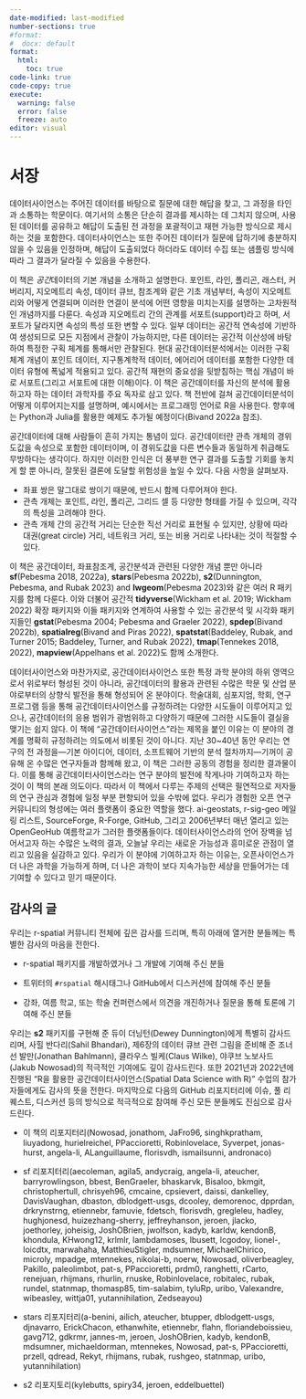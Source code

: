 ```yaml
---
date-modified: last-modified
number-sections: true
#format:
#  docx: default
format: 
  html:  
    toc: true
code-link: true
code-copy: true
execute: 
  warning: false
  error: false
  freeze: auto
editor: visual
---
```


# 서장 {.unnumbered}

데이터사이언스는 주어진 데이터를 바탕으로 질문에 대한 해답을 찾고, 그 과정을 타인과 소통하는 학문이다. 여기서의 소통은 단순히 결과를 제시하는 데 그치지 않으며, 사용된 데이터를 공유하고 해답이 도출된 전 과정을 포괄적이고 재현 가능한 방식으로 제시하는 것을 포함한다. 데이터사이언스는 또한 주어진 데이터가 질문에 답하기에 충분하지 않을 수 있음을 인정하며, 해답이 도출되었다 하더라도 데이터 수집 또는 샘플링 방식에 따라 그 결과가 달라질 수 있음을 수용한다.

이 책은 *공간*데이터의 기본 개념을 소개하고 설명한다. 포인트, 라인, 폴리곤, 래스터, 커버리지, 지오메트리 속성, 데이터 큐브, 참조계와 같은 기초 개념부터, 속성이 지오메트리와 어떻게 연결되며 이러한 연결이 분석에 어떤 영향을 미치는지를 설명하는 고차원적인 개념까지를 다룬다. 속성과 지오메트리 간의 관계를 서포트(support)라고 하며, 서포트가 달라지면 속성의 특성 또한 변할 수 있다. 일부 데이터는 공간적 연속성에 기반하여 생성되므로 모든 지점에서 관찰이 가능하지만, 다른 데이터는 공간적 이산성에 바탕하여 특정한 구획 체계를 통해서만 관찰된다. 현대 공간데이터분석에서는 이러한 구획 체계 개념이 포인트 데이터, 지구통계학적 데이터, 에어리어 데이터를 포함한 다양한 데이터 유형에 폭넓게 적용되고 있다. 공간적 재현의 중요성을 뒷받침하는 핵심 개념이 바로 서포트(그리고 서포트에 대한 이해)이다. 이 책은 공간데이터를 자신의 분석에 활용하고자 하는 데이터 과학자를 주요 독자로 삼고 있다. 책 전반에 걸쳐 공간데이터분석이 어떻게 이루어지는지를 설명하며, 예시에서는 프로그래밍 언어로 R을 사용한다. 향후에는 Python과 Julia를 활용한 예제도 추가될 예정이다(Bivand 2022a 참조).

공간데이터에 대해 사람들이 흔히 가지는 통념이 있다. 공간데이터란 관측 개체의 경위도값을 속성으로 포함한 데이터이며, 이 경위도값을 다른 변수들과 동일하게 취급해도 무방하다는 생각이다. 하지만 이러한 인식은 더 풍부한 연구 결과를 도출할 기회를 놓치게 할 뿐 아니라, 잘못된 결론에 도달할 위험성을 높일 수 있다. 다음 사항을 살펴보자.

-   좌표 쌍은 말그대로 쌍이기 때문에, 반드시 함께 다루어져야 한다.
-   관측 개체는 포인트, 라인, 폴리곤, 그리드 셀 등 다양한 형태를 가질 수 있으며, 각각의 특성을 고려해야 한다.
-   관측 개체 간의 공간적 거리는 단순한 직선 거리로 표현될 수 있지만, 상황에 따라 대권(great circle) 거리, 네트워크 거리, 또는 비용 거리로 나타내는 것이 적절할 수 있다.

이 책은 공간데이터, 좌표참조계, 공간분석과 관련된 다양한 개념 뿐만 아니라 **sf**(Pebesma 2018, 2022a), **stars**(Pebesma 2022b), **s2**(Dunnington, Pebesma, and Rubak 2023) and **lwgeom**(Pebesma 2023)와 같은 여러 R 패키지를 함께 다룬다. 이와 더불어 공간적 **tidyverse**(Wickham et al. 2019; Wickham 2022) 확장 패키지와 이들 패키지와 연계하여 사용할 수 있는 공간분석 및 시각화 패키지들인 **gstat**(Pebesma 2004; Pebesma and Graeler 2022), **spdep**(Bivand 2022b), **spatialreg**(Bivand and Piras 2022), **spatstat**(Baddeley, Rubak, and Turner 2015; Baddeley, Turner, and Rubak 2022), **tmap**(Tennekes 2018, 2022), **mapview**(Appelhans et al. 2022)도 함께 소개한다.

데이터사이언스와 마찬가지로, 공간데이터사이언스 또한 특정 과학 분야의 하위 영역으로서 위로부터 형성된 것이 아니라, 공간데이터의 활용과 관련된 수많은 학문 및 산업 분야로부터의 상향식 발전을 통해 형성되어 온 분야이다. 학술대회, 심포지엄, 학회, 연구 프로그램 등을 통해 공간데이터사이언스를 규정하려는 다양한 시도들이 이루어지고 있으나, 공간데이터의 응용 범위가 광범위하고 다양하기 때문에 그러한 시도들이 결실을 맺기는 쉽지 않다. 이 책에 "공간데이터사이언스"라는 제목을 붙인 이유는 이 분야의 경계를 명확히 규정하려는 의도에서 비롯된 것이 아니다. 지난 30\~40년 동안 우리는 연구의 전 과정을—기본 아이디어, 데이터, 소프트웨어 기반의 분석 절차까지—기꺼이 공유해 온 수많은 연구자들과 함께해 왔고, 이 책은 그러한 공동의 경험을 정리한 결과물이다. 이를 통해 공간데이터사이언스라는 연구 분야의 발전에 작게나마 기여하고자 하는 것이 이 책의 본래 의도이다. 따라서 이 책에서 다루는 주제의 선택은 필연적으로 저자들의 연구 관심과 경험에 일정 부분 편향되어 있을 수밖에 없다. 우리가 경험한 오픈 연구 커뮤니티의 형성에는 여러 플랫폼이 중요한 역할을 했다. ai-geostats, r-sig-geo 메일링 리스트, SourceForge, R-Forge, GitHub, 그리고 2006년부터 매년 열리고 있는 OpenGeoHub 여름학교가 그러한 플랫폼들이다. 데이터사이언스라의 언어 장벽을 넘어서고자 하는 수많은 노력의 결과, 오늘날 우리는 새로운 가능성과 흥미로운 관점이 열리고 있음을 실감하고 있다. 우리가 이 분야에 기여하고자 하는 이유는, 오픈사이언스가 더 나은 과학을 가능하게 하며, 더 나은 과학이 보다 지속가능한 세상을 만들어가는 데 기여할 수 있다고 믿기 때문이다.

## 감사의 글

우리는 r-spatial 커뮤니티 전체에 깊은 감사를 드리며, 특히 아래에 열거한 분들께는 특별한 감사의 마음을 전한다.

-   r-spatial 패키지를 개발하였거나 그 개발에 기여해 주신 분들

-   트위터의 `#rspatial` 해시태그나 GitHub에서 디스커션에 참여해 주신 분들

-   강좌, 여름 학교, 또는 학술 컨퍼런스에서 의견을 개진하거나 질문을 통해 토론에 기여해 주신 분들

우리는 **s2** 패키지를 구현해 준 듀이 더닝턴(Dewey Dunnington)에게 특별히 감사드리며, 사힐 반다리(Sahil Bhandari), 제6장의 데이터 큐브 관련 그림을 준비해 준 조너선 발만(Jonathan Bahlmann), 클라우스 빌케(Claus Wilke), 야쿠브 노보사드(Jakub Nowosad)의 적극적인 기여에도 깊이 감사드린다. 또한 2021년과 2022년에 진행된 “R을 활용한 공간데이터사이언스(Spatial Data Science with R)” 수업의 참가자들에게도 감사의 뜻을 전한다. 마지막으로 다음의 GitHub 리포지터리에 이슈, 풀 리퀘스트, 디스커션 등의 방식으로 적극적으로 참여해 주신 모든 분들께도 진심으로 감사드린다.

-   이 책의 리포지터리(Nowosad, jonathom, JaFro96, singhkpratham, liuyadong, hurielreichel, PPaccioretti, Robinlovelace, Syverpet, jonas-hurst, angela-li, ALanguillaume, florisvdh, ismailsunni, andronaco)

-   sf 리포지터리(aecoleman, agila5, andycraig, angela-li, ateucher, barryrowlingson, bbest, BenGraeler, bhaskarvk, Bisaloo, bkmgit, christophertull, chrisyeh96, cmcaine, cpsievert, daissi, dankelley, DavisVaughan, dbaston, dblodgett-usgs, dcooley, demorenoc, dpprdan, drkrynstrng, etiennebr, famuvie, fdetsch, florisvdh, gregleleu, hadley, hughjonesd, huizezhang-sherry, jeffreyhanson, jeroen, jlacko, joethorley, joheisig, JoshOBrien, jwolfson, kadyb, karldw, kendonB, khondula, KHwong12, krlmlr, lambdamoses, lbusett, lcgodoy, lionel-, loicdtx, marwahaha, MatthieuStigler, mdsumner, MichaelChirico, microly, mpadge, mtennekes, nikolai-b, noerw, Nowosad, oliverbeagley, Pakillo, paleolimbot, pat-s, PPaccioretti, prdm0, ranghetti, rCarto, renejuan, rhijmans, rhurlin, rnuske, Robinlovelace, robitalec, rubak, rundel, statnmap, thomasp85, tim-salabim, tyluRp, uribo, Valexandre, wibeasley, wittja01, yutannihilation, Zedseayou)

-   stars 리포지터리(a-benini, ailich, ateucher, btupper, dblodgett-usgs, djnavarro, ErickChacon, ethanwhite, etiennebr, flahn, floriandeboissieu, gavg712, gdkrmr, jannes-m, jeroen, JoshOBrien, kadyb, kendonB, mdsumner, michaeldorman, mtennekes, Nowosad, pat-s, PPaccioretti, przell, qdread, Rekyt, rhijmans, rubak, rushgeo, statnmap, uribo, yutannihilation)

-   s2 리포지토리(kylebutts, spiry34, jeroen, eddelbuettel)
